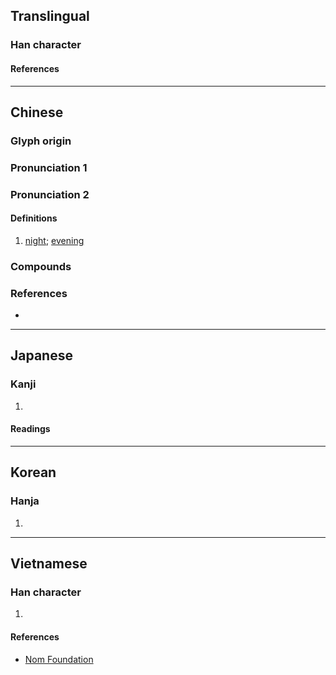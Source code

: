 {{character info}}
==Translingual==

===Han character===
{{Han char|rn=72|rad=日|as=10|sn=14|four=67080|canj=ABAC|ids=⿰日冥}}

====References====
{{Han ref|kx=0498.370|dkj=14083|dj=0867.150|hdz=21531.050|uh=669D}}

----

==Chinese==
{{zh-forms}}

===Glyph origin===
{{Han etym}}

===Pronunciation 1===
{{zh-see|冥|v}}

===Pronunciation 2===
{{zh-pron
|m=míng,mìng,1nb=Mainland,2nb=Taiwan
|c=ming6
|mb=mâng
|md=màng
|mn=xm,qz,tp,hc,lk,sx,km,mg,sg:mî/kh,tn,tc,yl:mê/zz,pn:mêe
|mn-t=mên5
|mc=2
|oc=2
|cat=n
}}

====Definitions====
{{zh-hanzi}}

# {{lb|zh|literary|or|Min}} [[night]]; [[evening]]

===Compounds===
{{zh-der|日暝|昏暝|晝暝|晦暝|暝子|暝色|年暝|明年暝|暝晡|暝頓|昨暝|暝時:mê--sî|暗暝頓|昨年暝|暝昏|前暝|暗暝|無暝無日|半暝:buáng-màng|暝旰}}

===References===
* {{R:yue:Hanzi}}

{{zh-cat|Night}}

----

==Japanese==

===Kanji===
{{ja-kanji|grade=|rs=日10}}

# {{rfdef|ja|sort=日10}}

====Readings====
{{ja-readings
|on=めい, べい, みょう
|kun=くらい
}}

----

==Korean==

===Hanja===
{{ko-hanja|명}}

# {{rfdef|ko|sort=日10}}

----

==Vietnamese==

===Han character===
{{vi-readings|rs=日10|reading=minh}}

# {{rfdef|vi|sort=日10}}

====References====
* [http://nomfoundation.org/common/nom_details.php?codepoint=669d Nom Foundation]